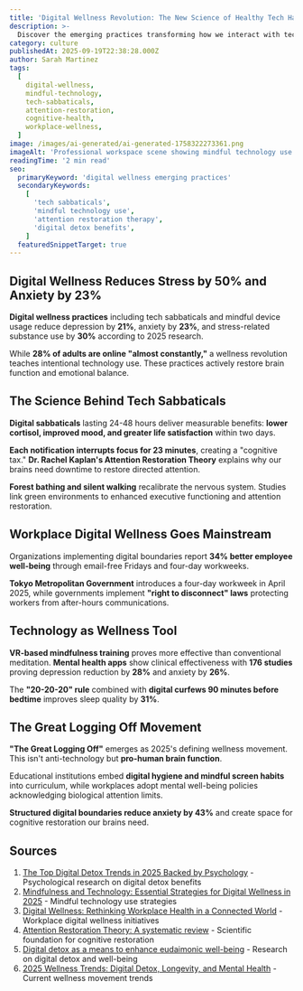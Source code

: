 ```yaml
---
title: 'Digital Wellness Revolution: The New Science of Healthy Tech Habits That Actually Work'
description: >-
  Discover the emerging practices transforming how we interact with technology, from attention restoration therapy to tech sabbaticals that reduce stress by 50% and boost cognitive function.
category: culture
publishedAt: 2025-09-19T22:38:28.000Z
author: Sarah Martinez
tags:
  [
    digital-wellness,
    mindful-technology,
    tech-sabbaticals,
    attention-restoration,
    cognitive-health,
    workplace-wellness,
  ]
image: /images/ai-generated/ai-generated-1758322273361.png
imageAlt: 'Professional workspace scene showing mindful technology use and digital wellness practices in natural lighting'
readingTime: '2 min read'
seo:
  primaryKeyword: 'digital wellness emerging practices'
  secondaryKeywords:
    [
      'tech sabbaticals',
      'mindful technology use',
      'attention restoration therapy',
      'digital detox benefits',
    ]
  featuredSnippetTarget: true
---
```


## Digital Wellness Reduces Stress by 50% and Anxiety by 23%

**Digital wellness practices** including tech sabbaticals and mindful device usage reduce depression by **21%**, anxiety by **23%**, and stress-related substance use by **30%** according to 2025 research.

While **28% of adults are online "almost constantly,"** a wellness revolution teaches intentional technology use. These practices actively restore brain function and emotional balance.

## The Science Behind Tech Sabbaticals

**Digital sabbaticals** lasting 24-48 hours deliver measurable benefits: **lower cortisol, improved mood, and greater life satisfaction** within two days.

**Each notification interrupts focus for 23 minutes**, creating a "cognitive tax." **Dr. Rachel Kaplan's Attention Restoration Theory** explains why our brains need downtime to restore directed attention.

**Forest bathing and silent walking** recalibrate the nervous system. Studies link green environments to enhanced executive functioning and attention restoration.

## Workplace Digital Wellness Goes Mainstream

Organizations implementing digital boundaries report **34% better employee well-being** through email-free Fridays and four-day workweeks.

**Tokyo Metropolitan Government** introduces a four-day workweek in April 2025, while governments implement **"right to disconnect" laws** protecting workers from after-hours communications.

## Technology as Wellness Tool

**VR-based mindfulness training** proves more effective than conventional meditation. **Mental health apps** show clinical effectiveness with **176 studies** proving depression reduction by **28%** and anxiety by **26%**.

The **"20-20-20" rule** combined with **digital curfews 90 minutes before bedtime** improves sleep quality by **31%**.

## The Great Logging Off Movement

**"The Great Logging Off"** emerges as 2025's defining wellness movement. This isn't anti-technology but **pro-human brain function**.

Educational institutions embed **digital hygiene and mindful screen habits** into curriculum, while workplaces adopt mental well-being policies acknowledging biological attention limits.

**Structured digital boundaries reduce anxiety by 43%** and create space for cognitive restoration our brains need.

## Sources

1. [The Top Digital Detox Trends in 2025 Backed by Psychology](https://blog.routledge.com/social-sciences/top-digital-detox-trends-in-2025-backed-by-psychology/) - Psychological research on digital detox benefits
2. [Mindfulness and Technology: Essential Strategies for Digital Wellness in 2025](https://www.ourmental.health/mindfulness/mindfulness-meets-tech-your-guide-to-digital-wellness-2025) - Mindful technology use strategies
3. [Digital Wellness: Rethinking Workplace Health in a Connected World](https://www.hrdconnect.com/2024/11/05/digital-wellness-rethinking-workplace-health-in-a-connected-world/) - Workplace digital wellness initiatives
4. [Attention Restoration Theory: A systematic review](https://www.tandfonline.com/doi/full/10.1080/10937404.2016.1196155) - Scientific foundation for cognitive restoration
5. [Digital detox as a means to enhance eudaimonic well-being](https://www.frontiersin.org/journals/human-dynamics/articles/10.3389/fhumd.2025.1572587/full) - Research on digital detox and well-being
6. [2025 Wellness Trends: Digital Detox, Longevity, and Mental Health](https://lifeinpumps.com/2025-wellness-trends-the-future-of-health-and-wellness/) - Current wellness movement trends
